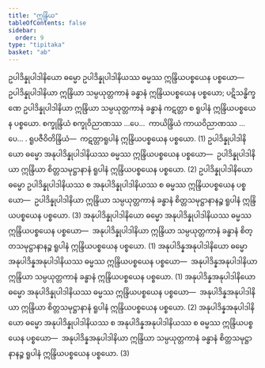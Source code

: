 ```yaml
---
title: "ဣန္ဒြိယ"
tableOfContents: false
sidebar:
  order: 9
type: "tipitaka"
basket: "ab"
---
```



<DynamicBreadcrumb />

<Division number="75">

<Paragraph number="2706">
ဥပါဒိန္နုပါဒါနိယော ဓမ္မော ဥပါဒိန္နုပါဒါနိယဿ ဓမ္မဿ ဣန္ဒြိယပစ္စယေန ပစ္စယော—  ဥပါဒိန္နုပါဒါနိယာ ဣန္ဒြိယာ သမ္ပယုတ္တကာနံ ခန္ဓာနံ ဣန္ဒြိယပစ္စယေန ပစ္စယော; ပဋိသန္ဓိက္ခဏေ ဥပါဒိန္နုပါဒါနိယာ ဣန္ဒြိယာ သမ္ပယုတ္တကာနံ ခန္ဓာနံ ကဋတ္တာ စ ရူပါနံ ဣန္ဒြိယပစ္စယေန ပစ္စယော. စက္ခုန္ဒြိယံ စက္ခုဝိညာဏဿ …ပေ…  ကာယိန္ဒြိယံ ကာယဝိညာဏဿ …ပေ… . <Emphasis>ရူပဇီဝိတိန္ဒြိယံ</Emphasis>—  ကဋတ္တာရူပါနံ ဣန္ဒြိယပစ္စယေန ပစ္စယော. (1)
</Paragraph>

<Paragraph number="2707">
ဥပါဒိန္နုပါဒါနိယော ဓမ္မော အနုပါဒိန္နုပါဒါနိယဿ ဓမ္မဿ ဣန္ဒြိယပစ္စယေန ပစ္စယော—  ဥပါဒိန္နုပါဒါနိယာ ဣန္ဒြိယာ စိတ္တသမုဋ္ဌာနာနံ ရူပါနံ ဣန္ဒြိယပစ္စယေန ပစ္စယော. (2)
</Paragraph>

<Paragraph number="2708">
ဥပါဒိန္နုပါဒါနိယော ဓမ္မော ဥပါဒိန္နုပါဒါနိယဿ စ အနုပါဒိန္နုပါဒါနိယဿ စ ဓမ္မဿ ဣန္ဒြိယပစ္စယေန ပစ္စယော—  ဥပါဒိန္နုပါဒါနိယာ ဣန္ဒြိယာ သမ္ပယုတ္တကာနံ ခန္ဓာနံ စိတ္တသမုဋ္ဌာနာနဉ္စ ရူပါနံ ဣန္ဒြိယပစ္စယေန ပစ္စယော. (3)
</Paragraph>

<Paragraph number="2709">
အနုပါဒိန္နုပါဒါနိယော ဓမ္မော အနုပါဒိန္နုပါဒါနိယဿ ဓမ္မဿ ဣန္ဒြိယပစ္စယေန ပစ္စယော—  အနုပါဒိန္နုပါဒါနိယာ ဣန္ဒြိယာ သမ္ပယုတ္တကာနံ ခန္ဓာနံ စိတ္တသမုဋ္ဌာနာနဉ္စ ရူပါနံ ဣန္ဒြိယပစ္စယေန ပစ္စယော. (1)
</Paragraph>

<Paragraph number="2710">
အနုပါဒိန္နအနုပါဒါနိယော ဓမ္မော အနုပါဒိန္နအနုပါဒါနိယဿ ဓမ္မဿ ဣန္ဒြိယပစ္စယေန ပစ္စယော—  အနုပါဒိန္နအနုပါဒါနိယာ ဣန္ဒြိယာ သမ္ပယုတ္တကာနံ ခန္ဓာနံ ဣန္ဒြိယပစ္စယေန ပစ္စယော. (1)
</Paragraph>

<Paragraph number="2711">
အနုပါဒိန္နအနုပါဒါနိယော ဓမ္မော အနုပါဒိန္နုပါဒါနိယဿ ဓမ္မဿ ဣန္ဒြိယပစ္စယေန ပစ္စယော—  အနုပါဒိန္နအနုပါဒါနိယာ ဣန္ဒြိယာ စိတ္တသမုဋ္ဌာနာနံ ရူပါနံ ဣန္ဒြိယပစ္စယေန ပစ္စယော. (2)
</Paragraph>

<Paragraph number="2712">
အနုပါဒိန္နအနုပါဒါနိယော ဓမ္မော အနုပါဒိန္နုပါဒါနိယဿ စ အနုပါဒိန္နအနုပါဒါနိယဿ စ ဓမ္မဿ ဣန္ဒြိယပစ္စယေန ပစ္စယော—  အနုပါဒိန္နအနုပါဒါနိယာ ဣန္ဒြိယာ သမ္ပယုတ္တကာနံ ခန္ဓာနံ စိတ္တသမုဋ္ဌာနာနဉ္စ ရူပါနံ ဣန္ဒြိယပစ္စယေန ပစ္စယော. (3)
</Paragraph>
</Division>